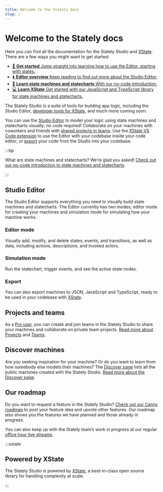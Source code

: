 ```yaml
---
title: Welcome to the Stately docs
slug: /
---
```



# Welcome to the Stately docs

Here you can find all the documentation for the Stately Studio and [XState](/xstate). There are a few ways you might want to get started:

<ul className="content-boxes">
  <li><a className="link-box" href="/states/intro">🏁 <strong>Get started</strong> Jump straight into learning how to use the Editor, starting with states.</a></li>
  <li><a className="link-box" href="#studio-editor">⬇️ <strong>Editor overview</strong> Keep reading to find out more about the Studio Editor.</a></li>
  <li><a className="link-box" href="/state-machines-and-statecharts">🧠 <strong>Learn state machines and statecharts</strong> With our no-code introduction.</a></li>
  <li><a className="link-box" href="/xstate">💻 <strong>Learn XState</strong> Get started with our JavaScript and TypeScript library for state machines and statecharts.</a></li>
</ul>

The Stately Studio is a suite of tools for building app logic, including the Studio Editor, [developer tools for XState](/tools/developer-tools), and much more coming soon. 

<p>
<ThemedImage
  alt="A dog walk machine open in the Stately Studio Editor. The dog walk machine has cute puppy images for each state, showing a dog walking and running. The speed up event is selected, and information and options for that transition is shown in an inspector panel on the right."
  sources={{
    light: useBaseUrl('/studio.png'),
    dark: useBaseUrl('/studio-dm.png'),
  }}
/>
</p>

You can use the [Studio Editor](#studio-editor) to model your logic using state machines and statecharts visually; no code required! Collaborate on your machines with coworkers and friends with [shared projects in teams](#projects-and-teams). Use the [XState VS Code extension](/tools/xstate-vscode-extension) to use the Editor with your codebase inside your code editor, or [export](#export) your code from the Studio into your codebase.

:::tip

What are state machines and statecharts? We’re glad you asked! [Check out our no-code introduction to state machines and statecharts](/state-machines-and-statecharts).

:::

## Studio Editor

The Studio Editor supports everything you need to visually build state machines and statecharts. The Editor currently has two modes; editor mode for creating your machines and simulation mode for simulating how your machine works.

### Editor mode

<p>
<ThemedImage
  alt="A dog walk machine open in the Stately Studio Editor in Edit mode. The running state is selected, with the right panel showing options for a state."
  sources={{
    light: useBaseUrl('/editor.png'),
    dark: useBaseUrl('/editor-dm.png'),
  }}
/>
</p>

Visually add, modify, and delete states, events, and transitions, as well as data, including actions, descriptions, and invoked actors.

### Simulation mode

<p>
<ThemedImage
  alt="A dog walk machine open in the Stately Studio Editor in Simulate mode. The walking state is active, with the speed up and arrive home events both highlighted showing which events could be triggered next. The right panel shows an event log of the states and events taken."
  sources={{
    light: useBaseUrl('/simulate.png'),
    dark: useBaseUrl('/simulate-dm.png'),
  }}
/>
</p>

Run the statechart, trigger events, and see the active state nodes.

### Export

You can also export machines to JSON, JavaScript and TypeScript, ready to be used in your codebase with [XState](/xstate).

## Projects and teams

<p>
<ThemedImage
  alt="Stately Studio Projects page for the Voyager team, showing a list of four projects, one with public machines, two with private machines, and one with unlisted machines."
  sources={{
    light: useBaseUrl('/projects.png'),
    dark: useBaseUrl('/projects-dm.png'),
  }}
/>
</p>

As a [Pro user](https://stately.ai/pricing), you can create and join teams in the Stately Studio to share your machines and collaborate on private team projects. [Read more about Projects](/projects) and [Teams](/teams).

<p>
<ThemedImage
  alt="Stately Studio Team page for the Voyager team, showing Captain Janeway with the owner and admin role, Commander Chakotay with an admin role, Lieutenant Tuvok, Lieutenant Torees, and Lieutenant Paris with Editor roles, and Ensign Kim with a Viewer role."
  sources={{
    light: useBaseUrl('/teams.png'),
    dark: useBaseUrl('/teams-dm.png'),
  }}
/>
</p>

## Discover machines

Are you seeking inspiration for your machine? Or do you want to learn from how somebody else models their machines?  The [Discover page](https://stately.ai/registry/discover) lists all the public machines created with the Stately Studio. [Read more about the Discover page](/discover).

<p>
<ThemedImage
  alt="Stately Studio Discover page showing the search results for “auth”, filtered by Editor machines under 10 states, showing 173 results."
  sources={{
    light: useBaseUrl('/discover.png'),
    dark: useBaseUrl('/discover-dm.png'),
  }}
/>
</p>

## Our roadmap

Do you want to request a feature in the Stately Studio? [Check out our Canny roadmap](https://statelyai.canny.io) to post your feature idea and upvote other features. Our roadmap also shows you the features we have planned and those already in progress.

You can also keep up with the Stately team’s work in progress at our regular [office hour live streams](https://youtube.com/statelyai).

:::xstate

## Powered by XState

The Stately Studio is powered by [XState](/xstate/installation), a best-in-class open source library for handling complexity at scale.

:::
